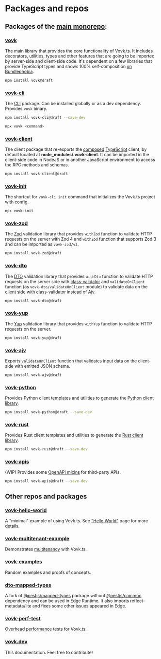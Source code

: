 # Packages and repos

## Packages of the [main monorepo](https://github.com/finom/vovk):

### [vovk](https://www.npmjs.com/package/vovk)

The main library that provides the core functionality of Vovk.ts. It includes decorators, utilities, types and other features that are going to be imported by server-side and client-side code. It's dependent on a few libraries that provide TypeScript types and shows 100% self-composition [on Bundlephobia](https://bundlephobia.com/package/vovk).

```sh npm2yarn
npm install vovk@draft
```

### [vovk-cli](https://www.npmjs.com/package/vovk-cli)

The [CLI](/cli) package. Can be installed globally or as a dev dependency. Provides `vovk` binary.

```sh npm2yarn
npm install vovk-cli@draft --save-dev
```

```sh npm2yarn
npx vovk <command>
```

### [vovk-client](https://www.npmjs.com/package/vovk-client)

The client package that re-exports the [composed](/composed) [TypeScript](/typescript) client, by default located at **node_modules/.vovk-client**. It can be imported in the client-side code in NodeJS or in another JavaScript environment to access the RPC methods and schemas.

```sh npm2yarn
npm install vovk-client@draft
```

### [vovk-init](https://www.npmjs.com/package/vovk-init)

The shortcut for `vovk-cli init` command that initializes the Vovk.ts project with [config](/config).

```sh npm2yarn
npx vovk-init
```

### [vovk-zod](https://www.npmjs.com/package/vovk-zod)

The [Zod](/validation/zod) validation library that provides `withZod` function to validate HTTP requests on the server with Zod 4 and `withZod` function that supports Zod 3 and can be imported as `vovk-zod/v3`.

```sh npm2yarn
npm install vovk-zod@draft
```

### [vovk-dto](https://www.npmjs.com/package/vovk-dto)

The [DTO](/validation/dto) validation library that provides `withDto` function to validate HTTP requests on the server side with [class-validator](https://www.npmjs.com/package/class-validator) and `validateOnClient` function (as `vovk-dto/validateOnClient` module) to validate data on the client side with class-validator instead of [Ajv](/validation/client#ajv).

```sh npm2yarn
npm install vovk-dto@draft
```

### [vovk-yup](https://www.npmjs.com/package/vovk-yup)

The [Yup](/validation/yup) validation library that provides `withYup` function to validate HTTP requests on the server.

```sh npm2yarn
npm install vovk-yup@draft
```

### [vovk-ajv](https://www.npmjs.com/package/vovk-ajv)

Exports `validateOnClient` function that validates input data on the client-side with emitted JSON schema.

```sh npm2yarn
npm install vovk-ajv@draft
```

### [vovk-python](https://www.npmjs.com/package/vovk-python)

Provides Python client templates and utilities to generate the [Python client library](/python).

```sh npm2yarn
npm install vovk-python@draft --save-dev
```

### [vovk-rust](https://www.npmjs.com/package/vovk-rust)

Provides Rust client templates and utilities to generate the [Rust client library](/rust).

```sh npm2yarn
npm install vovk-rust@draft --save-dev
```

### [vovk-apis](https://www.npmjs.com/package/vovk-apis)

(WIP) Provides some [OpenAPI mixins](/codegen) for third-party APIs.

```sh npm2yarn
npm install vovk-apis@draft --save-dev
```

## Other repos and packages

### [vovk-hello-world](https://github.com/finom/vovk-hello-world)

A "minimal" example of using Vovk.ts. See ["Hello World"](/hello-world) page for more details.

### [vovk-multitenant-example](https://github.com/finom/vovk-multitenant-example)

Demonstrates [multitenancy](/multitenant) with Vovk.ts.

### [vovk-examples](https://vovk-examples.vercel.app/)

Random examples and proofs of concepts.

### [dto-mapped-types](https://github.com/finom/dto-mapped-types)

A fork of [@nestjs/mapped-types](https://www.npmjs.com/package/@nestjs/mapped-types) package without [@nestjs/common](https://www.npmjs.com/package/@nestjs/common) dependency and can be used in Edge Runtime. It also imports reflect-metadata/lite and fixes some other issues appeared in Edge.

### [vovk-perf-test](https://github.com/finom/vovk-perf-test)

[Overhead performance](/performance) tests for Vovk.ts.

### [vovk.dev](https://github.com/finom/vovk.dev)

This documentation. Feel free to contribute!

